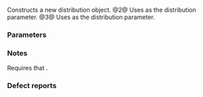 {{cpp/numeric/random/exponential_distribution/title|exponential_distribution}}
{{cpp/numeric/random/exponential_distribution/navbar}}
{{dcl begin}}
{{dcl|num=1|since=c++11|1=
exponential_distribution() : exponential_distribution(1.0) {}
}}
{{dcl|num=2|since=c++11|1=
explicit exponential_distribution( RealType lambda );
}}
{{dcl|num=3|since=c++11|1=
explicit exponential_distribution( const param_type&amp; params );
}}
{{dcl end}}

Constructs a new distribution object.
@2@ Uses {{c|lambda}} as the distribution parameter.
@3@ Uses {{c|params}} as the distribution parameter.

===Parameters===
{{par begin}}
{{par|lambda|the ''λ'' distribution parameter (the rate parameter)}}
{{par|params|the distribution parameter set}}
{{par end}}

===Notes===
Requires that {{math|0 &lt; lambda}}.

=== Defect reports ===
{{dr list begin}}
{{dr list item|paper=P0935R0|std=C++11|before=default constructor was explicit|after=made implicit}}
{{dr list end}}

{{langlinks|de|es|fr|it|ja|pt|ru|zh}}